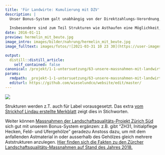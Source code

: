 ```yaml
---
title: 'Für Landwirte: Kumulierung mit DZV'
description: |
  Unser Bonus-System galt unabhängig von der Direktzahlungs-Verordnung, doch können Synergien genutzt werden.  
  
  Insbesondere sind zum Teil Strukturen wie Asthaufen eine Möglichkeit, um die Qualitätsstufe II bzw. den Vernetzungszuschlag von bestimmten Biodiversitätsförderflächen (BFF; früher "Ökoflächen") zu erlangen. 
date: 2016-01-11
preview: hermelin_mit_beute.jpg
image_intro: images/bilder/nahrung/hermelin_mit_beute.jpg
image_fulltext: images/fotos/![2021-03-31 10 23 30](https://user-images.githubusercontent.com/49158554/129100339-ac526756-595d-48d4-b9c5-286bab419e6f.jpg)

output:
  distill::distill_article:
    self_contained: false
canonical: /projekt/1-1-untersuetzung/63-unsere-massnahmen-mit-landwirtschaftlichen-direktzahlungen-kombinieren
params:
  rmdpath: _projekt-1-1-untersuetzung/63-unsere-massnahmen-mit-landwirtschaftl/63-unsere-massnahmen-mit-landwirtschaftl.Rmd
  editurl: https://github.com/wieselundco/website/edit/master/
---
```


![](https://user-images.githubusercontent.com/49158554/129100339-ac526756-595d-48d4-b9c5-286bab419e6f.jpg)

  Strukturen werden z.T. auch für Label vorausgesetzt. Das extra [vom
Strickhof Lindau erstellte
Merkblatt](Strukturen_DZV_Label_Staeheli2019.pdf) zeigt
dies in Stichworten.

Weiter können [Massnahmen der Landschaftsqualitäts-Projekt Zürich
Süd](massnahmenliste_lqp_sued.pdf) sich gut mit unserem
Bonus-System ergänzen: z.B. gibt "ZH31, Initialpflege Hecken, Feld- und
Ufergehölze" geradezu Anstoss dazu, um mit dem anfallenden Astmaterial
in oder ausserhalb des Gehölzes gleich mehrere Aststrukturen anzulegen.
[Hier finden sich die Fakten zu den Zürcher
Landschaftsqualitäts-Massnahmen auf Stand des Jahres
2018.](lq_massnahmenkatalog_achtzehn.pdf)


```r



```

<!--http://wieselundco.ch/projekt/1-1-untersuetzung/63-unsere-massnahmen-mit-landwirtschaftlichen-direktzahlungen-kombinieren-->
